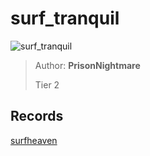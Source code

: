 
# surf_tranquil

![surf_tranquil](https://raw.githubusercontent.com/Sayt123/SurfMapPics/Maps-and-bonuses/csgo/surf_tranquil.jpg)

> Author: **PrisonNightmare**
>
> Tier 2

## Records

[surfheaven](https://surfheaven.eu/map/surf_tranquil)
